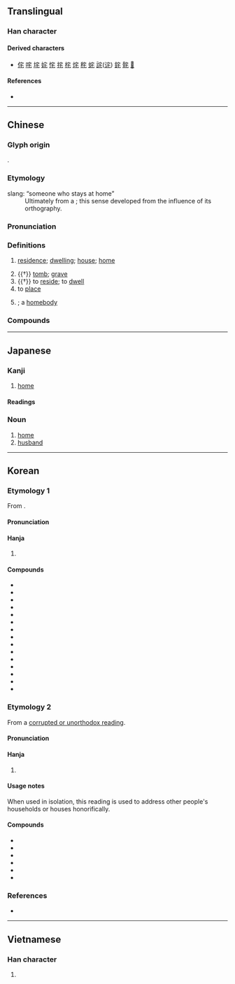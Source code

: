 {{character info}}
==Translingual==

===Han character===
{{Han char|rn=40|rad=宀|as=03|sn=6|four=30714|canj=JHP|ids=⿱宀乇}}

====Derived characters====
* [[侘]] [[咤]] [[垞]] [[姹]] [[㤞]] [[挓]] [[㭦]] [[烢]] [[秺]] [[䖳]] [[詫]]([[诧]]) [[䤩]] [[䯔]] [[𥭌]]

====References====
* {{Han ref|kx=0281.200|dkj=07064|dj=0551.190|hdz=20913.030|uh=5B85|ud=23429|bh=A676|bd=42614}}

----

==Chinese==
{{zh-forms|alt=厇}}

===Glyph origin===
{{Han etym}}
{{Han compound|宀|乇|c1=s|c2=p|t1=roof|ls=psc}}.

===Etymology===
; slang: “someone who stays at home”
: Ultimately from a {{obor|zh|ja|-|nocap=1}} {{m|ja|お宅|tr=otaku}}; this sense developed from the influence of its orthography.

===Pronunciation===
{{zh-pron
|m=zhái,zhè
|m_note=zhái - vernacular; zhè - literary
|m-s=
|c=zaak6,zaak6-2
|c-t=
|g=
|h=pfs=chhe̍t
|j=
|mb=
|md=
|mn=qz:tia̍k/xm,zz:te̍k/qz,tw,xm:the̍h/zz:the̍eh
|mn_note=tia̍k/te̍k - literary, the̍h/the̍eh - vernacular
|mn-t=têh8
|w=
|x=
|mc=y
|oc=y
|ma=
|cat=n,v,a
}}

===Definitions===
{{zh-hanzi}}

# [[residence]]; [[dwelling]]; [[house]]; [[home]]
#: {{zh-x|住宅|residence}}
# {{†}} [[tomb]]; [[grave]]
# {{†}} to [[reside]]; to [[dwell]]
# to [[place]]
#: {{zh-x|宅心 仁厚|to '''settle''' the mind with benevolence and generosity}}
# {{lb|zh|slang}} {{n-g|Describing someone who prefers to stay at home rather than go outside}}; a [[homebody]]

===Compounds===
{{zh-der|宅男|宅女|宅地|宅基|凶宅|國宅|坤宅|住宅|入宅|宅心忠厚|宅心仁慈|宅兆|倒宅計|住宅區|平價住宅|宅經|徙宅忘妻|宅子|卜宅|外宅|國民住宅|宅券|府宅|家反宅亂|住宅旅社|家翻宅亂|寸田尺宅|安宅正路|住宅單元|宅門|宅第|宅眷|宅相|宅心仁厚|宅土|宅院|乾宅|內宅|安宅|宅心|光宅|合宅|宅憂|率土宅心|民宅|拔宅|窟宅|拔宅上昇|泛宅|火宅|故宅|拔濟火宅|拔宅飛昇|漆宅|正宅|深宅大院|淨宅|浮家泛宅|火宅僧|陽宅|魂不守宅|綴宅|陰宅|避宅|農宅|貧民住宅|第宅|鎮宅神|宅延|自宅}}

----

==Japanese==

===Kanji===
{{ja-kanji|grade=6|rs=宀03}}

# [[home]]

====Readings====
{{ja-readings
|goon=じゃく
|kanon=たく
|kun=いえ-, すまう, やけ-
}}

{{ja-kanjitab|たく|yomi=o}}

===Noun===
{{ja-noun|たく}}

# [[home]]
# [[husband]]

----

==Korean==

===Etymology 1===
From {{der|ko|ltc|-}} {{ltc-l|宅|id=1}}. {{hanja-hunmong|ᄐᆡᆨ〮|thóyk|宮宅}}

====Pronunciation====
{{ko-hanja-pron|택|tʰɛk̚|텍|tʰe̞k̚}}

====Hanja====
{{ko-hanja-search}}
{{ko-hanja|집|택}}

# {{lb|ko|only in compounds}} {{hanja form of|택|[[house]]; [[home]]}}

====Compounds====
{{der-top3|Compounds}}
* {{ko-l|주택|[[house]]|住宅}}
* {{ko-l|택배|[[home]] [[delivery]]|宅配}}
* {{ko-l|가택|家宅}}
* {{ko-l|고택|古宅}}
* {{ko-l|구택|舊宅}}
* {{ko-l|누택|陋宅}}
* {{ko-l|별택|別宅}}
* {{ko-l|사택|舍宅}}
* {{ko-l|사택|私宅}}
* {{ko-l|안택|安宅}}
* {{ko-l|양택|陽宅}}
* {{ko-l|자택|自宅}}
* {{ko-l|저택|[[mansion]]|邸宅}}
* {{ko-l|택사|宅舍}}
* {{ko-l|재택|在宅}}
{{der-bottom}}

===Etymology 2===
From a [[속음|corrupted or unorthodox reading]].

====Pronunciation====
{{ko-hanja-pron|댁|tɛk̚|덱|te̞k̚}}

====Hanja====
{{ko-hanja|집|댁}}

# {{hanja form of|댁|{{lb|ko|honorific}} [[house]]; [[home]]}}
#: {{ko-usex|'''댁(宅)'''[[이]] [[어디]][[시]]죠?|{{q|polite}} Where do you live?}}

====Usage notes====
When used in isolation, this reading is used to address other people's households or houses honorifically.

====Compounds====
{{der-top3|Compounds}}
* {{ko-l|과댁|寡宅}}
* {{ko-l|귀댁|貴宅}}
* {{ko-l|댁내|宅內}}
* {{ko-l|본댁|本宅}}
* {{ko-l|사댁|査宅}}
* {{ko-l|시댁|媤宅}}
{{der-bottom}}

===References===
* {{R:hanjadoc|2518}}

----

==Vietnamese==

===Han character===
{{vi-hantu|[[trạch]]|rs=宀03}}

# {{rfdef|vi|sort=宀03}}